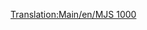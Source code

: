 [[Translation:Main/en/MJS 1000]]{{en/-}}{{Template:<!---Trains-->pociągi/Pl
|Image=[[File:en/Mjs1000.png]]
|Cost=£24,609 ($49.218)
|Speed=104 km/h (65 mph)
|Weight=120 t
|Power=2,200 hp (1,641 kW)
|Annual=£2,208 ($4.416)
|Designed=1965
|Lifespan=22 
|Capacity=N/A
|Description=Przy niższej prędkości maksymalnej i mniejszej mocy niż CS2400, nie ma żadnego powodu, aby używać tego pociągu zamiast CS2400. Należy jednak zauważyć, że MJS 1000 ma nieco dłuższą żywotność niż jego mocniejszy kuzyn.
|Real-life=MJS 1000 przypomina lokomotywę elektryczną  [http://en.wikipedia.org/wiki/List_of_South_African_locomotive_classes#Electric_locomotives SAR Class 5E] .}}